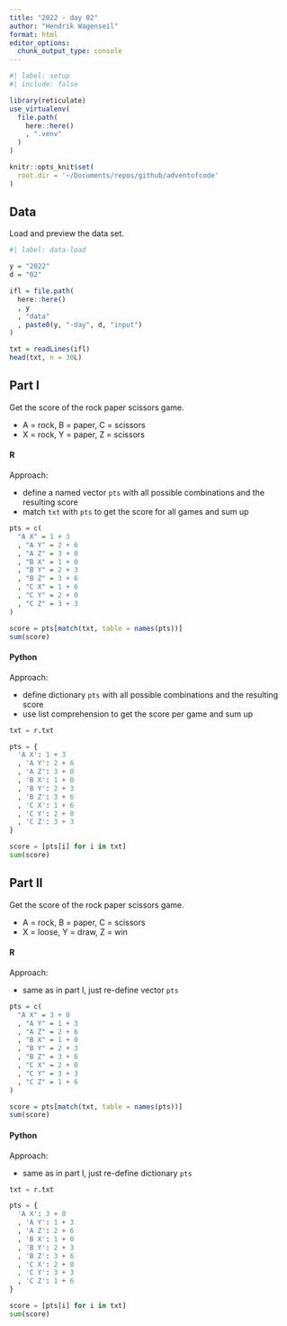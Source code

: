 ```yaml
---
title: "2022 - day 02"
author: "Hendrik Wagenseil"
format: html
editor_options: 
  chunk_output_type: console
---
```


```r
#| label: setup
#| include: false

library(reticulate)
use_virtualenv(
  file.path(
    here::here()
    , ".venv"
  )
)

knitr::opts_knit$set(
  root.dir = '~/Documents/repos/github/adventofcode'
)
```

## Data 

Load and preview the data set. 

```r
#| label: data-load

y = "2022"
d = "02"

ifl = file.path(
  here::here()
  , y
  , "data"
  , paste0(y, "-day", d, "input")
)

txt = readLines(ifl)
head(txt, n = 30L)
```

## Part I

Get the score of the rock paper scissors game.

* A = rock, B = paper, C = scissors
* X = rock, Y = paper, Z = scissors

::: {.panel-tabset}

#### R 

Approach:  

* define a named vector `pts` with all possible combinations and the 
resulting score
* match `txt` with `pts` to get the score for all games and sum up

```r
pts = c(
  "A X" = 1 + 3
  , "A Y" = 2 + 6
  , "A Z" = 3 + 0
  , "B X" = 1 + 0
  , "B Y" = 2 + 3
  , "B Z" = 3 + 6
  , "C X" = 1 + 6
  , "C Y" = 2 + 0
  , "C Z" = 3 + 3
)

score = pts[match(txt, table = names(pts))]
sum(score)
```

#### Python 

Approach:  

* define dictionary `pts` with all possible combinations and the 
resulting score
* use list comprehension to get the score per game and sum up

```python
txt = r.txt

pts = {
  'A X': 1 + 3
  , 'A Y': 2 + 6
  , 'A Z': 3 + 0
  , 'B X': 1 + 0
  , 'B Y': 2 + 3
  , 'B Z': 3 + 6
  , 'C X': 1 + 6
  , 'C Y': 2 + 0
  , 'C Z': 3 + 3
}

score = [pts[i] for i in txt]
sum(score)
```

:::


## Part II

Get the score of the rock paper scissors game.

* A = rock, B = paper, C = scissors
* X = loose, Y = draw, Z = win

::: {.panel-tabset}

#### R 

Approach:  

* same as in part I, just re-define vector `pts` 

```r
pts = c(
  "A X" = 3 + 0
  , "A Y" = 1 + 3
  , "A Z" = 2 + 6
  , "B X" = 1 + 0
  , "B Y" = 2 + 3
  , "B Z" = 3 + 6
  , "C X" = 2 + 0
  , "C Y" = 3 + 3
  , "C Z" = 1 + 6
)

score = pts[match(txt, table = names(pts))]
sum(score)
```

#### Python 

Approach:  

* same as in part I, just re-define dictionary `pts` 

```python
txt = r.txt

pts = {
  'A X': 3 + 0
  , 'A Y': 1 + 3
  , 'A Z': 2 + 6
  , 'B X': 1 + 0
  , 'B Y': 2 + 3
  , 'B Z': 3 + 6
  , 'C X': 2 + 0
  , 'C Y': 3 + 3
  , 'C Z': 1 + 6
}

score = [pts[i] for i in txt]
sum(score)
```

:::
